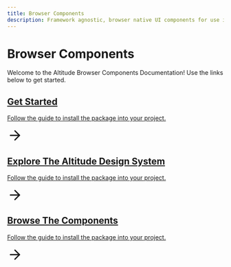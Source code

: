 ```yaml
---
title: Browser Components
description: Framework agnostic, browser native UI components for use in any project.
---
```



# Browser Components

Welcome to the Altitude Browser Components Documentation! Use the links below to get started.

<div class="not-prose">
<preview>
  <a
    href="/docs/browser-components/v0.2.0/setup/introduction"
    class="flex justify-between items-center bg-stone-900 p-8 rounded-lg mb-8 relative group transition-colors duration-200 hover:bg-zinc-800/80 text-inherit no-underline"
  >
    <div>
      <h2 class="text-base no-underline">Get Started</h2>
      <p class="no-underline">
        Follow the guide to install the package into your project.
      </p>
    </div>
    <div class="flex items-center justify-center mr-8">
      <svg
        xmlns="http://www.w3.org/2000/svg"
        width="36"
        height="36"
        viewBox="0 0 24 24"
        fill="none"
        stroke="currentColor"
        stroke-width="2"
        stroke-linecap="round"
        stroke-linejoin="round"
        class="transition-transform duration-200 group-hover:translate-x-1"
      >
        <path d="M5 12h14"></path>
        <path d="m12 5 7 7-7 7"></path>
      </svg>
    </div>
  </a>
</preview>

<preview>
  <a
    href="/docs/browser-components/v0.2.0/design/principles"
    class="flex justify-between items-center bg-stone-900 p-8 rounded-lg mb-8 relative group transition-colors duration-200 hover:bg-zinc-800/80 text-inherit no-underline"
  >
    <div>
      <h2 class="no-underline text-base">Explore The Altitude Design System</h2>
      <p class="no-underline">
        Follow the guide to install the package into your project.
      </p>
    </div>
    <div class="flex items-center justify-center mr-8">
      <svg
        xmlns="http://www.w3.org/2000/svg"
        width="36"
        height="36"
        viewBox="0 0 24 24"
        fill="none"
        stroke="currentColor"
        stroke-width="2"
        stroke-linecap="round"
        stroke-linejoin="round"
        class="transition-transform duration-200 group-hover:translate-x-1"
      >
        <path d="M5 12h14"></path>
        <path d="m12 5 7 7-7 7"></path>
      </svg>
    </div>
  </a>
</preview>

<preview>
  <a
    href="/docs/browser-components/v0.2.0/components/accordion"
    class="flex justify-between items-center bg-stone-900 p-8 rounded-lg mb-8 relative group transition-colors duration-200 hover:bg-zinc-800/80 text-inherit no-underline"
  >
    <div>
      <h2 class="no-underline text-base">Browse The Components</h2>
      <p class="no-underline">
        Follow the guide to install the package into your project.
      </p>
    </div>
    <div class="flex items-center justify-center mr-8">
      <svg
        xmlns="http://www.w3.org/2000/svg"
        width="36"
        height="36"
        viewBox="0 0 24 24"
        fill="none"
        stroke="currentColor"
        stroke-width="2"
        stroke-linecap="round"
        stroke-linejoin="round"
        class="transition-transform duration-200 group-hover:translate-x-1"
      >
        <path d="M5 12h14"></path>
        <path d="m12 5 7 7-7 7"></path>
      </svg>
    </div>
  </a>
</preview>
</div>
